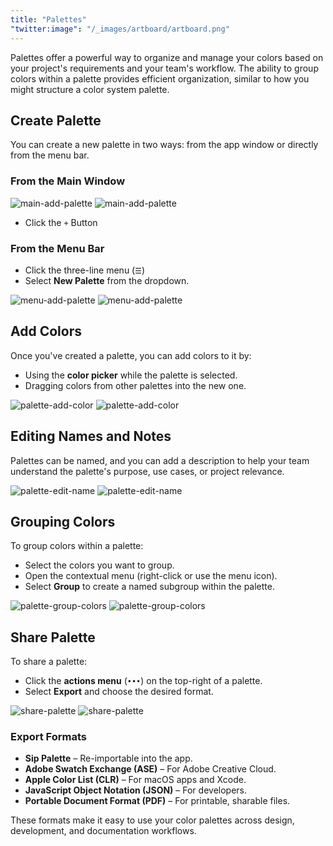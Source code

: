 ```yaml
---
title: "Palettes"
"twitter:image": "/_images/artboard/artboard.png"
---
```


Palettes offer a powerful way to organize and manage your colors based on your project's requirements and your team's workflow. The ability to group colors within a palette provides efficient organization, similar to how you might structure a color system palette.

## Create Palette

You can create a new palette in two ways: from the app window or directly from the menu bar.

### From the Main Window

<img
	className="block dark:hidden rounded-lg"
	src="/_images/pages/palettes/main-add-palette-light@2x.png"
	alt="main-add-palette"
/>
<img
	className="hidden dark:block rounded-lg"
	src="/_images/pages/palettes/main-add-palette-dark@2x.png"
	alt="main-add-palette"
/>

- Click the `+` Button

### From the Menu Bar

- Click the three-line menu (`☰`)
- Select **New Palette** from the dropdown.

<img
	className="block dark:hidden rounded-lg"
	src="/_images/pages/palettes/menu-add-palette-light@2x.png"
	alt="menu-add-palette"
/>
<img
	className="hidden dark:block rounded-lg"
	src="/_images/pages/palettes/menu-add-palette-dark@2x.png"
	alt="menu-add-palette"
/>

## Add Colors

Once you've created a palette, you can add colors to it by:

- Using the **color picker** while the palette is selected.
- Dragging colors from other palettes into the new one.

<img
	className="block dark:hidden rounded-lg"
	src="/_images/pages/palettes/palette-add-color-light@2x.png"
	alt="palette-add-color"
/>
<img
	className="hidden dark:block rounded-lg"
	src="/_images/pages/palettes/palette-add-color-dark@2x.png"
	alt="palette-add-color"
/>

## Editing Names and Notes

Palettes can be named, and you can add a description to help your team understand the palette's purpose, use cases, or project relevance.

<img
	className="block dark:hidden rounded-lg"
	src="/_images/pages/palettes/palette-edit-name-light@2x.png"
	alt="palette-edit-name"
/>
<img
	className="hidden dark:block rounded-lg"
	src="/_images/pages/palettes/palette-edit-name-dark@2x.png"
	alt="palette-edit-name"
/>

## Grouping Colors

To group colors within a palette:

- Select the colors you want to group.
- Open the contextual menu (right-click or use the menu icon).
- Select **Group** to create a named subgroup within the palette.

<img
	className="block dark:hidden rounded-lg"
	src="/_images/pages/palettes/palette-group-colors-light@2x.png"
	alt="palette-group-colors"
/>
<img
	className="hidden dark:block rounded-lg"
	src="/_images/pages/palettes/palette-group-colors-dark@2x.png"
	alt="palette-group-colors"
/>

## Share Palette

To share a palette:

- Click the **actions menu** (`•••`) on the top-right of a palette.
- Select **Export** and choose the desired format.

<img
	className="block dark:hidden rounded-lg"
	src="/_images/pages/palettes/share-palette-light@2x.png"
	alt="share-palette"
/>
<img
	className="hidden dark:block rounded-lg"
	src="/_images/pages/palettes/share-palette-dark@2x.png"
	alt="share-palette"
/>

### Export Formats

- **Sip Palette** – Re-importable into the app.
- **Adobe Swatch Exchange (ASE)** – For Adobe Creative Cloud.
- **Apple Color List (CLR)** – For macOS apps and Xcode.
- **JavaScript Object Notation (JSON)** – For developers.
- **Portable Document Format (PDF)** – For printable, sharable files.

These formats make it easy to use your color palettes across design, development, and documentation workflows.
